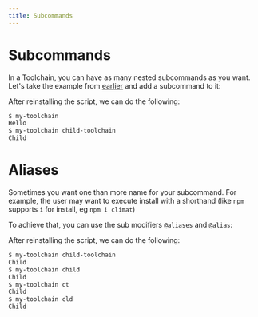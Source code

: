 ```yaml
---
title: Subcommands
---
```



# Subcommands

In a Toolchain, you can have as many nested subcommands as you want.
Let's take the example from [earlier](/docs/cli-dsl-reference/toolchain) and add a subcommand to it:

<Toolchain/>

After reinstalling the script, we can do the following:
```sh title="Console"
$ my-toolchain
Hello
$ my-toolchain child-toolchain
Child
```

# Aliases

Sometimes you want one than more name for your subcommand. For example, the user may want 
to execute install with a shorthand (like `npm` supports `i` for install, eg `npm i climat`)

To achieve that, you can use the sub modifiers `@aliases` and `@alias`:

<Aliases/>

After reinstalling the script, we can do the following:

```sh title=Console
$ my-toolchain child-toolchain
Child
$ my-toolchain child
Child
$ my-toolchain ct
Child
$ my-toolchain cld
Child
```